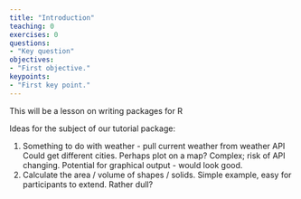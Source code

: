 ```yaml
---
title: "Introduction"
teaching: 0
exercises: 0
questions:
- "Key question"
objectives:
- "First objective."
keypoints:
- "First key point."
---
```


This will be a lesson on writing packages for R

Ideas for the subject of our tutorial package:

1. Something to do with weather - pull current weather from weather API
   Could get different cities.  Perhaps plot on a map? Complex; risk of
   API changing. Potential for graphical output - would look good.
2. Calculate the area / volume of shapes / solids.  Simple example, easy
   for participants to extend. Rather dull?


